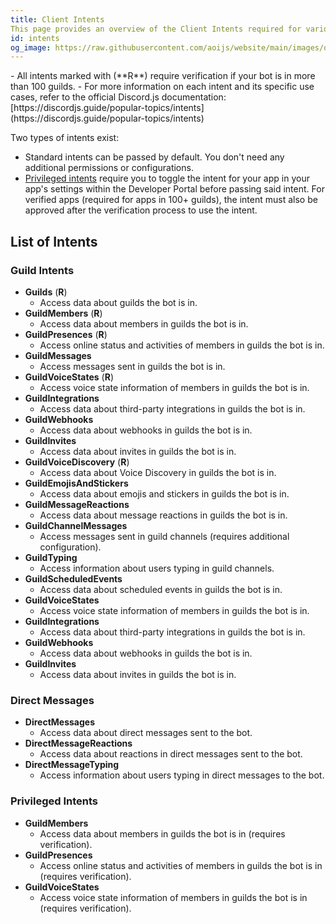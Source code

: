 ```yaml
---
title: Client Intents
This page provides an overview of the Client Intents required for various functionalities.
id: intents
og_image: https://raw.githubusercontent.com/aoijs/website/main/images/og/6.png
---
```



<Callout type="warning" emoji="⚠️">
  - All intents marked with (**R**) require verification if your bot is in more
  than 100 guilds. 
  - For more information on each intent and its specific use
  cases, refer to the official Discord.js documentation:
  [https://discordjs.guide/popular-topics/intents](https://discordjs.guide/popular-topics/intents)
</Callout>

Two types of intents exist:

- Standard intents can be passed by default. You don't need any additional permissions or configurations.
- [Privileged intents](https://discord.com/developers/docs/topics/gateway#privileged-intents) require you to toggle the intent for your app in your app's settings within the Developer Portal before passing said intent. For verified apps (required for apps in 100+ guilds), the intent must also be approved after the verification process to use the intent.

## List of Intents

### Guild Intents

- **Guilds** (**R**)
  - Access data about guilds the bot is in.
- **GuildMembers** (**R**)
  - Access data about members in guilds the bot is in.
- **GuildPresences** (**R**)
  - Access online status and activities of members in guilds the bot is in.
- **GuildMessages**
  - Access messages sent in guilds the bot is in.
- **GuildVoiceStates** (**R**)
  - Access voice state information of members in guilds the bot is in.
- **GuildIntegrations**
  - Access data about third-party integrations in guilds the bot is in.
- **GuildWebhooks**
  - Access data about webhooks in guilds the bot is in.
- **GuildInvites**
  - Access data about invites in guilds the bot is in.
- **GuildVoiceDiscovery** (**R**)
  - Access data about Voice Discovery in guilds the bot is in.
- **GuildEmojisAndStickers**
  - Access data about emojis and stickers in guilds the bot is in.
- **GuildMessageReactions**
  - Access data about message reactions in guilds the bot is in.
- **GuildChannelMessages**
  - Access messages sent in guild channels (requires additional configuration).
- **GuildTyping**
  - Access information about users typing in guild channels.
- **GuildScheduledEvents**
  - Access data about scheduled events in guilds the bot is in.
- **GuildVoiceStates**
  - Access voice state information of members in guilds the bot is in.
- **GuildIntegrations**
  - Access data about third-party integrations in guilds the bot is in.
- **GuildWebhooks**
  - Access data about webhooks in guilds the bot is in.
- **GuildInvites**
  - Access data about invites in guilds the bot is in.

### Direct Messages

- **DirectMessages**
  - Access data about direct messages sent to the bot.
- **DirectMessageReactions**
  - Access data about reactions in direct messages sent to the bot.
- **DirectMessageTyping**
  - Access information about users typing in direct messages to the bot.

### Privileged Intents

- **GuildMembers**
  - Access data about members in guilds the bot is in (requires verification).
- **GuildPresences**
  - Access online status and activities of members in guilds the bot is in (requires verification).
- **GuildVoiceStates**
  - Access voice state information of members in guilds the bot is in (requires verification).
